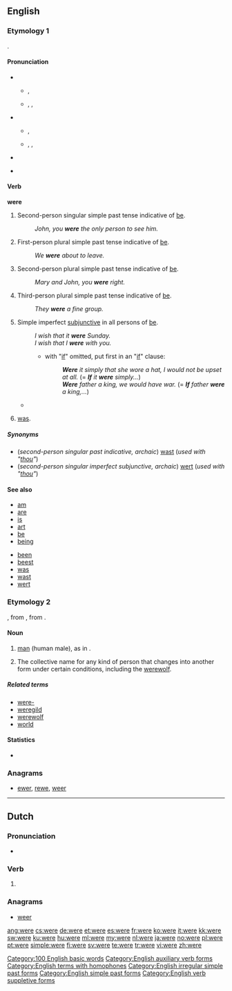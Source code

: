{{also|were-}}
==English==
{{wikipedia|Were (disambiguation)}}

===Etymology 1===
{{etyl|ang}} {{term|wære|wǣre|lang=ang|sc=unicode}}.

====Pronunciation====
* {{qualifier|stressed}}
** {{a|UK}} {{IPA|/wɜː(ɹ)/}}, {{SAMPA|/w3:(r\)/}}
** {{a|US}} {{enPR|wûr}}, {{IPA|/wɝ/}}, {{SAMPA|/w3`/}}
* {{qualifier|unstressed}}
** {{a|UK}} {{IPA|/wə(ɹ)/}}, {{SAMPA|/w@(r\)/}}
** {{a|US}} {{enPR|wər}}, {{IPA|/wɚ/}}, {{SAMPA|/w@`/}}
* {{audio|en-us-were.ogg|Audio (US)}}
{{rhymes|ɜː(r)}}
* {{homophones|whirr}} {{qualifier|in accents with the [[wine-whine merger]]}}

====Verb====
'''were'''

# Second-person singular simple past tense indicative of [[be]].
#: ''John, you '''were''' the only person to see him.''
# First-person plural simple past tense indicative of [[be]].
#: ''We '''were''' about to leave.''
# Second-person plural simple past tense indicative of [[be]].
#: ''Mary and John, you '''were''' right.''
# Third-person plural simple past tense indicative of [[be]].
#: ''They '''were''' a fine group.''
# Simple imperfect [[subjunctive mood|subjunctive]] in all persons of [[be]].
#: ''I wish that it '''were''' Sunday.''
#: ''I wish that I '''were''' with you.''
#:* with "[[if]]" omitted, put first in an "[[if]]" clause:
#:*: '''''Were''' it simply that she wore a hat, I would not be upset at all.'' (= '''''If''' it '''were''' simply...'')
#:*: '''''Were''' father a king, we would have war.'' (= '''''If''' father '''were''' a king,...'')
#*{{quote-news
|year=2011
|date=November 3
|author=David Ornstein
|title=Macc Tel-Aviv   1 - 2   Stoke
|work=BBC Sport
|url=http://news.bbc.co.uk/sport2/hi/football/europe/15472966.stm
|page=
|passage=Maccabi would have been out of contention '''were''' it not for Stoke's profligacy, but their fortune eventually ran out as the visitors opened the scoring.}}
# {{Northern England}} [[was]].

=====Synonyms=====
* (''second-person singular past indicative, archaic'') [[wast]] (''used with "[[thou]]"'')
* (''second-person singular imperfect subjunctive, archaic'') [[wert]] (''used with "[[thou]]"'')
<!--Do not include translations of verb forms other than infinitives; these all belong on the pages for the respective translations of "to be"====Translations====
{{top2}}
* Czech: [[byli]]
* Dutch: [[was]], [[zou zijn]], [[ware]]
* [[Esperanto]]: [[estis]] (1), [[estus]] (2)
* Finnish: [[oli]]
* German: [[warst]] / [[waren]] / [[wart]] (1), [[wäre]] / [[wärst]] / [[wären]] / [[wärt]] (2)
* Hungarian: [[volt#Hungarian|voltak]] (''they were'') (1)
* Indonesian: [[sedang]]
{{mid2}}
* Italian: [[eri]], [[eravamo]], [[eravate]], [[erano]]
* [[Novial]]: [[did es]] (1), [[esed]] (1), [[vud es]] (2)
* Polish: [[byli]]
* Swedish: {{t|sv|var}} (1)
* Danish: {{t|da|var}}
* Latvian: bijām (1st pers.), bijāt (2nd pers.), būs (3rd pers.)
* Russian: были (byli)
{{bottom}}
-->

====See also====
{{top2}}
* [[am]]
* [[are]]
* [[is]]
* [[art]]
* [[be]]
* [[being]]
{{mid2}}
* [[been]]
* [[beest]]
* [[was]]
* [[wast]]
* [[wert]]
{{bottom}}

===Etymology 2===
{{etyl|ang}} {{term|wer|lang=ang}}, from {{proto|Germanic|weraz}}, from {{proto|Indo-European|wiHrós|man}}.

====Noun====
{{wikipedia}}
{{en-noun}}

# {{archaic}} [[man]] (human male), as in {{term|werewolf||man-wolf|lang=en}}.
# {{fandom}} The collective name for any kind of person that changes into another form under certain conditions, including the [[werewolf]].

=====Related terms=====
* [[were-]]
* [[weregild]]
* [[werewolf]]
* [[world]]

====Statistics====
* {{rank|she|they|my|35|were|are|their|one}}

===Anagrams===
* [[ewer#English|ewer]], [[rewe#English|rewe]], [[weer#English|weer]]

[[Category:100 English basic words]]
[[Category:English auxiliary verb forms]]
[[Category:English terms with homophones]]
[[Category:English irregular simple past forms]]
[[Category:English simple past forms]]
[[Category:English verb suppletive forms]]

----

==Dutch==

===Pronunciation===
* {{rhymes|eːrə|lang=nl}}

===Verb===
{{infl|nl}}

# {{nl-verb-form|n=sg|t=pres|m=subj|weren}}

===Anagrams===
* [[weer#Dutch|weer]]

[[ang:were]]
[[cs:were]]
[[de:were]]
[[et:were]]
[[es:were]]
[[fr:were]]
[[ko:were]]
[[it:were]]
[[kk:were]]
[[sw:were]]
[[ku:were]]
[[hu:were]]
[[ml:were]]
[[my:were]]
[[nl:were]]
[[ja:were]]
[[no:were]]
[[pl:were]]
[[pt:were]]
[[simple:were]]
[[fi:were]]
[[sv:were]]
[[te:were]]
[[tr:were]]
[[vi:were]]
[[zh:were]]